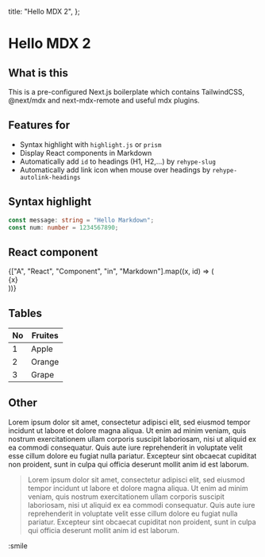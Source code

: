   title: "Hello MDX 2",
};

# Hello MDX 2

## What is this

This is a pre-configured Next.js boilerplate which contains TailwindCSS, @next/mdx and next-mdx-remote and useful mdx plugins.

## Features for

- Syntax highlight with `highlight.js` or `prism`
- Display React components in Markdown
- Automatically add `id` to headings (H1, H2,...) by `rehype-slug`
- Automatically add link icon when mouse over headings by `rehype-autolink-headings`

## Syntax highlight

```ts
const message: string = "Hello Markdown";
const num: number = 1234567890;
```

## React component

<div
  style={{
    display: "flex",
    backgroundColor: "#333333",
    padding: 8,
    borderRadius: 5,
  }}
>
  {["A", "React", "Component", "in", "Markdown"].map((x, id) => (
    <div
      style={{
        display: "flex",
        justifyContent: "center",
        padding: 4,
        marginRight: 8,
        backgroundColor: "#ffffff",
        color: "#333333",
        width: 110,
        fontWeight: 700,
        borderRadius: 3,
      }}
      key={x}
    >
      {x}
    </div>
  ))}
</div>

## Tables

| No  | Fruites |
| --- | ------- |
| 1   | Apple   |
| 2   | Orange  |
| 3   | Grape   |

## Other

Lorem ipsum dolor sit amet, consectetur adipisci elit, sed eiusmod tempor incidunt ut labore et dolore magna aliqua. Ut enim ad minim veniam, quis nostrum exercitationem ullam corporis suscipit laboriosam, nisi ut aliquid ex ea commodi consequatur. Quis aute iure reprehenderit in voluptate velit esse cillum dolore eu fugiat nulla pariatur. Excepteur sint obcaecat cupiditat non proident, sunt in culpa qui officia deserunt mollit anim id est laborum.

> Lorem ipsum dolor sit amet, consectetur adipisci elit, sed eiusmod tempor incidunt ut labore et dolore magna aliqua. Ut enim ad minim veniam, quis nostrum exercitationem ullam corporis suscipit laboriosam, nisi ut aliquid ex ea commodi consequatur. Quis aute iure reprehenderit in voluptate velit esse cillum dolore eu fugiat nulla pariatur. Excepteur sint obcaecat cupiditat non proident, sunt in culpa qui officia deserunt mollit anim id est laborum.

:smile
